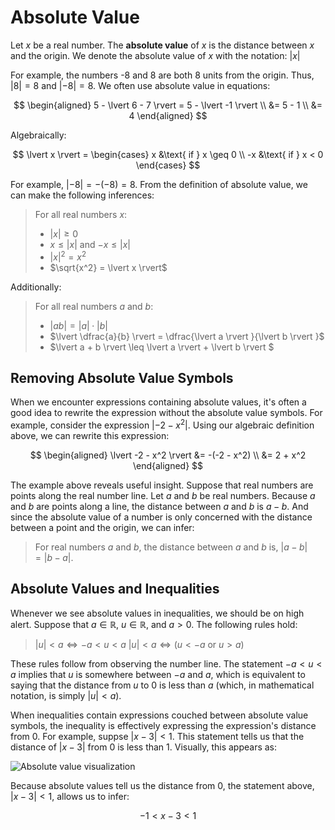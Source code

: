 # Absolute Value

Let $x$ be a real number. The __absolute value__ of $x$ is the distance between $x$ and the origin. We denote the absolute value of $x$ with the notation: $\lvert x \rvert$

For example, the numbers -8 and 8 are both 8 units from the origin. Thus, $\lvert 8 \rvert = 8$ and $\lvert -8 \rvert = 8$. We often use absolute value in equations:



$$
\begin{aligned}
	5 - \lvert 6 - 7 \rvert = 5 - \lvert -1 \rvert \\
	&= 5 - 1 \\
	&= 4
\end{aligned}
$$



Algebraically:

$$
	\lvert x \rvert = \begin{cases} x &\text{ if } x \geq 0 \\ -x &\text{ if } x < 0 \end{cases}
$$


For example, $\lvert -8 \rvert = -(-8) = 8$. From the definition of absolute value, we can make the following inferences:

> For all real numbers $x$:
> - $\lvert x \rvert \geq 0$
> - $x \leq \lvert x \rvert$ and $-x \leq \lvert x \rvert$
> - ${\lvert x \rvert}^2 = x^2$
> - $\sqrt{x^2} = \lvert x \rvert$

Additionally:

> For all real numbers $a$ and $b$:
> - $\lvert ab \rvert = \lvert a \rvert \cdot \lvert b \rvert$
> - $\lvert \dfrac{a}{b} \rvert = \dfrac{\lvert a \rvert }{\lvert b \rvert }$
> - $\lvert a + b \rvert \leq \lvert a \rvert + \lvert b \rvert $


## Removing Absolute Value Symbols

When we encounter expressions containing absolute values, it's often a good idea to rewrite the expression without the absolute value symbols. For example, consider the expression $\lvert -2 - x^2 \rvert$. Using our algebraic definition above, we can rewrite this expression:

$$
\begin{aligned}
	\lvert -2 - x^2 \rvert &= -(-2 - x^2) \\
	&= 2 + x^2
\end{aligned}
$$

The example above reveals useful insight. Suppose that real numbers are points along the real number line. Let $a$ and $b$ be real numbers. Because $a$ and $b$ are points along a line, the distance between $a$ and $b$ is $a - b$. And since the absolute value of a number is only concerned with the distance between a point and the origin, we can infer:

> For real numbers $a$ and $b$, the distance between $a$ and $b$ is, ${\lvert a - b \rvert = \lvert b - a \rvert.}$



## Absolute Values and Inequalities
Whenever we see absolute values in inequalities, we should be on high alert. Suppose that ${a \in \mathbb{R},}$ ${u \in \mathbb{R},}$ and ${a > 0.}$ The following rules hold:

> ${\lvert u \rvert < a \iff -a < u < a}$
> ${\lvert u \rvert < a \iff (u < -a \text{ or } u > a) }$

These rules follow from observing the number line. The statement ${-a < u < a}$ implies that $u$ is somewhere between $-a$ and $a$, which is equivalent to saying that the distance from $u$ to 0 is less than $a$ (which, in mathematical notation, is simply ${\lvert u \rvert < a }$).

When inequalities contain expressions couched between absolute value symbols, the inequality is effectively expressing the expression's distance from 0. For example, suppse ${\lvert x - 3 \rvert < 1. }$ This statement tells us that the distance of ${\lvert x - 3 \rvert }$ from 0 is less than 1. Visually, this appears as:

![Absolute value visualization](https://res.cloudinary.com/sublimis/image/upload/v1653176463/math/inequality_absolute_value_cbkeje.svg)

Because absolute values tell us the distance from 0, the statement above, ${\lvert x - 3 \rvert < 1,}$ allows us to infer:


$$
	-1 < x - 3 < 1
$$



